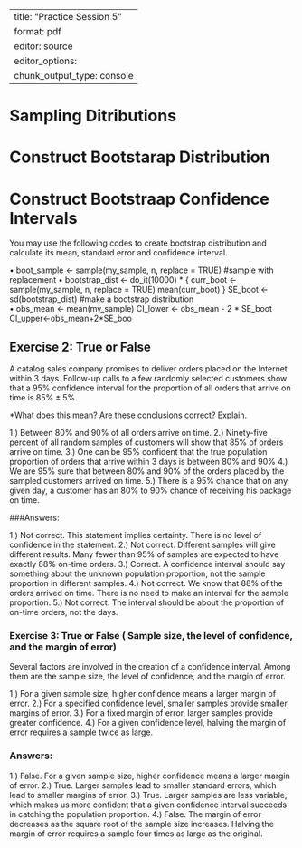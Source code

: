 
---
title: "Practice Session 5"
format: pdf
editor: source
editor_options: 
  chunk_output_type: console
---
# Sampling Ditributions
# Construct Bootstarap Distribution 
# Construct Bootstraap  Confidence Intervals

You may use the following codes to create bootstrap distribution and calculate its mean, standard error and confidence interval.

•  boot_sample <- sample(my_sample, n, replace = TRUE) #sample with replacement 
•  bootstrap_dist <- do_it(10000) * {
curr_boot <- sample(my_sample, n, replace = TRUE)
mean(curr_boot)
} 
SE_boot <- sd(bootstrap_dist) #make a bootstrap distribution  
•  obs_mean <- mean(my_sample)
CI_lower <- obs_mean - 2 * SE_boot
CI_upper<-obs_mean+2*SE_boo



## Exercise 2: True or False

A catalog sales company promises to deliver orders placed on the Internet within 3 days. Follow-up calls to a few randomly selected customers show that a 95% confidence interval for the proportion of all orders that arrive on time is $85 \% \pm 5 \%$.

*What does this mean? Are these conclusions correct? Explain.

1.) Between 80% and 90% of all orders arrive on time.
2.) Ninety-five percent of all random samples of customers will show that 85% of orders arrive on time.
3.) One can be 95% confident that the true population proportion of orders that arrive within 3 days is between 80% and 90%
4.) We are 95% sure that between 80% and 90% of the orders placed by the sampled customers arrived on time.
5.) There is a 95% chance that on any given day, a customer has an 80% to 90% chance of receiving his package on time.


###Answers:

1.) Not correct. This statement implies certainty. There is no level of confidence in the statement.
2.) Not correct. Different samples will give different results. Many fewer than $95 \%$ of samples are expected to have exactly $88 \%$ on-time orders.
3.) Correct. A confidence interval should say something about the unknown population proportion, not the sample proportion in different samples.
4.) Not correct. We know that $88 \%$ of the orders arrived on time. There is no need to make an interval for the sample proportion.
5.) Not correct. The interval should be about the proportion of on-time orders, not the days.





### Exercise 3:  True or False ( Sample size, the level of confidence, and the margin of error)

Several factors are involved in the creation of a confidence interval. Among them are the sample size, the level of confidence, and the margin of error. 

1.) For a given sample size, higher confidence means a larger margin of error.
2.) For a specified confidence level, smaller samples provide smaller margins of error.
3.) For a fixed margin of error, larger samples provide greater confidence.
4.) For a given confidence level, halving the margin of error requires a sample twice as large.

### Answers:

1.) False. For a given sample size, higher confidence means a larger margin of error.
2.) True. Larger samples lead to smaller standard errors, which lead to smaller margins of error.
3.) True. Larger samples are less variable, which makes us more confident that a given confidence interval succeeds in catching the population proportion.
4.) False. The margin of error decreases as the square root of the sample size increases. Halving the margin of error requires a sample four times as large as the original.



